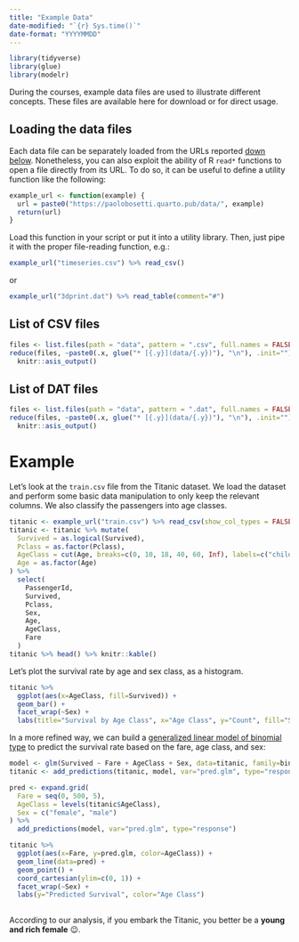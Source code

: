 ```yaml
---
title: "Example Data"
date-modified: "`{r} Sys.time()`"
date-format: "YYYYMMDD"
---
```


```r
library(tidyverse)
library(glue)
library(modelr)
```

During the courses, example data files are used to illustrate different concepts. These files are available here for download or for direct usage.


## Loading the data files

Each data file can be separately loaded from the URLs reported [down below](#list-of-csv-files). Nonetheless, you can also exploit the ability of R `read*` functions to open a file directly from its URL. To do so, it can be useful to define a utility function like the following:

```r
example_url <- function(example) {
  url = paste0("https://paolobosetti.quarto.pub/data/", example)
  return(url)
}
```

Load this function in your script or put it into a utility library.
Then, just pipe it with the proper file-reading function, e.g.:

```r
example_url("timeseries.csv") %>% read_csv()
```

or

```r
example_url("3dprint.dat") %>% read_table(comment="#")
```



## List of CSV files

```r
files <- list.files(path = "data", pattern = ".csv", full.names = FALSE)
reduce(files, ~paste0(.x, glue("* [{.y}](data/{.y})"), "\n"), .init="") %>% 
  knitr::asis_output()
```
## List of DAT files

```r
files <- list.files(path = "data", pattern = ".dat", full.names = FALSE)
reduce(files, ~paste0(.x, glue("* [{.y}](data/{.y})"), "\n"), .init="") %>% 
  knitr::asis_output()
```


# Example

Let's look at the `train.csv` file from the Titanic dataset. We load the dataset and perform some basic data manipulation to only keep the relevant columns. We also classify the passengers into age classes.

```r
titanic <- example_url("train.csv") %>% read_csv(show_col_types = FALSE)
titanic <- titanic %>% mutate(
  Survived = as.logical(Survived),
  Pclass = as.factor(Pclass),
  AgeClass = cut(Age, breaks=c(0, 10, 18, 40, 60, Inf), labels=c("child", "young", "adult", "senior", "elderly")),
  Age = as.factor(Age)
) %>% 
  select(
    PassengerId,
    Survived,
    Pclass,
    Sex,
    Age,
    AgeClass,
    Fare
  )
titanic %>% head() %>% knitr::kable()
```

Let's plot the survival rate by age and sex class, as a histogram.

```r
titanic %>% 
  ggplot(aes(x=AgeClass, fill=Survived)) +
  geom_bar() +
  facet_wrap(~Sex) +
  labs(title="Survival by Age Class", x="Age Class", y="Count", fill="Survived")
```

In a more refined way, we can build a [generalized linear model of binomial type](/slides/ADAS/3-regressione.html#regressione-lineare-generalizzata) to predict the survival rate based on the fare, age class, and sex:

```r
model <- glm(Survived ~ Fare + AgeClass + Sex, data=titanic, family=binomial)
titanic <- add_predictions(titanic, model, var="pred.glm", type="response")

pred <- expand.grid(
  Fare = seq(0, 500, 5),
  AgeClass = levels(titanic$AgeClass),
  Sex = c("female", "male")
) %>% 
  add_predictions(model, var="pred.glm", type="response")

titanic %>%
  ggplot(aes(x=Fare, y=pred.glm, color=AgeClass)) +
  geom_line(data=pred) +
  geom_point() +
  coord_cartesian(ylim=c(0, 1)) +
  facet_wrap(~Sex) +
  labs(y="Predicted Survival", color="Age Class")
                     
```
:::{.callout-tip title="A word of the wise"}
According to our analysis, if you embark the Titanic, you better be a **young and rich female** 😉.
:::